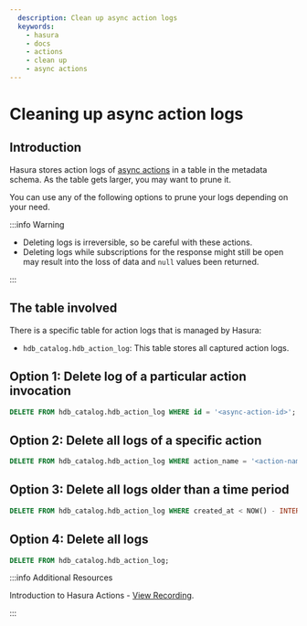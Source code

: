 ```yaml
---
  description: Clean up async action logs
  keywords:
    - hasura
    - docs
    - actions
    - clean up
    - async actions
---
```


# Cleaning up async action logs

## Introduction

Hasura stores action logs of [async actions](/graphql/core/actions/async-actions.mdx) in a table
in the metadata schema. As the table gets larger, you may want to prune
it.

You can use any of the following options to prune your logs depending on
your need.

:::info Warning

- Deleting logs is irreversible, so be careful with these actions.
- Deleting logs while subscriptions for the response might still be
  open may result into the loss of data and `null` values been
  returned.

:::

## The table involved

There is a specific table for action logs that is managed by Hasura:

- `hdb_catalog.hdb_action_log`: This table stores all captured action
  logs.

## Option 1: Delete log of a particular action invocation

```SQL
DELETE FROM hdb_catalog.hdb_action_log WHERE id = '<async-action-id>';
```

## Option 2: Delete all logs of a specific action

```SQL
DELETE FROM hdb_catalog.hdb_action_log WHERE action_name = '<action-name>';
```

## Option 3: Delete all logs older than a time period

```SQL
DELETE FROM hdb_catalog.hdb_action_log WHERE created_at < NOW() - INTERVAL '3 months';
```

## Option 4: Delete all logs

```SQL
DELETE FROM hdb_catalog.hdb_action_log;
```

:::info Additional Resources

Introduction to Hasura Actions - [View
Recording](https://hasura.io/events/webinar/hasura-actions/?pg=docs&plcmt=body&cta=view-recording&tech=).

:::
